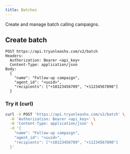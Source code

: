 ```yaml
---
title: Batches
---
```


Create and manage batch calling campaigns.

## Create batch

```
POST https://api.tryunleashx.com/v2/batch
Headers:
  Authorization: Bearer <api_key>
  Content-Type: application/json
Body:
  {
    "name": "Follow-up campaign",
    "agent_id": "<uuid>",
    "recipients": ["+10123456789", "+11234567890"]
  }
```

### Try it (curl)

```bash
curl -X POST 'https://api.tryunleashx.com/v2/batch' \
  -H 'Authorization: Bearer <api_key>' \
  -H 'Content-Type: application/json' \
  -d '{
    "name": "Follow-up campaign",
    "agent_id": "<uuid>",
    "recipients": ["+10123456789", "+11234567890"]
  }'
``` 